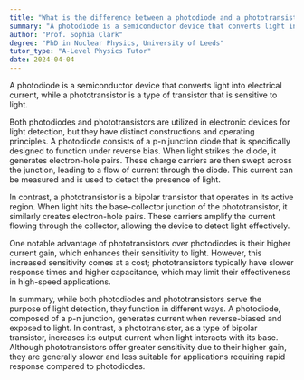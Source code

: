 ```yaml
---
title: "What is the difference between a photodiode and a phototransistor?"
summary: "A photodiode is a semiconductor device that converts light into electrical current, while a phototransistor is a transistor that is sensitive to light."
author: "Prof. Sophia Clark"
degree: "PhD in Nuclear Physics, University of Leeds"
tutor_type: "A-Level Physics Tutor"
date: 2024-04-04
---
```


A photodiode is a semiconductor device that converts light into electrical current, while a phototransistor is a type of transistor that is sensitive to light.

Both photodiodes and phototransistors are utilized in electronic devices for light detection, but they have distinct constructions and operating principles. A photodiode consists of a p-n junction diode that is specifically designed to function under reverse bias. When light strikes the diode, it generates electron-hole pairs. These charge carriers are then swept across the junction, leading to a flow of current through the diode. This current can be measured and is used to detect the presence of light.

In contrast, a phototransistor is a bipolar transistor that operates in its active region. When light hits the base-collector junction of the phototransistor, it similarly creates electron-hole pairs. These carriers amplify the current flowing through the collector, allowing the device to detect light effectively.

One notable advantage of phototransistors over photodiodes is their higher current gain, which enhances their sensitivity to light. However, this increased sensitivity comes at a cost; phototransistors typically have slower response times and higher capacitance, which may limit their effectiveness in high-speed applications.

In summary, while both photodiodes and phototransistors serve the purpose of light detection, they function in different ways. A photodiode, composed of a p-n junction, generates current when reverse-biased and exposed to light. In contrast, a phototransistor, as a type of bipolar transistor, increases its output current when light interacts with its base. Although phototransistors offer greater sensitivity due to their higher gain, they are generally slower and less suitable for applications requiring rapid response compared to photodiodes.
    